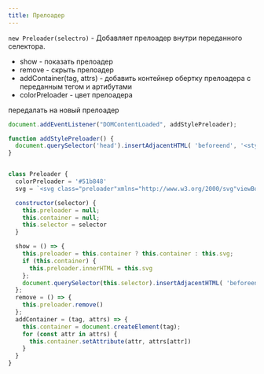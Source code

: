 ```yaml
---
title: Прелоадер
---
```


`new Preloader(selectro)` - 
Добавляет прелоадер внутри переданного селектора.
- show - показать прелоадер
- remove - скрыть прелоадер
- addContainer(tag, attrs) - добавить контейнер обертку прелоадера с переданным тегом и артибутами
- colorPreloader - цвет прелоадера


передалать на новый прелоадер

```js
document.addEventListener("DOMContentLoaded", addStylePreloader);

function addStylePreloader() {
  document.querySelector('head').insertAdjacentHTML( 'beforeend', '<style>.preloader {display:block;width:50px;height:50px;margin: 0 auto;}</style>')
}


class Preloader {
  colorPreloader = '#51b848'
  svg = `<svg class="preloader"xmlns="http://www.w3.org/2000/svg"viewBox="0 0 100 100"><rect width="6"height="15"x="47"y="22.5"fill="${this.colorPreloader}"rx="3"ry="7.5"><animate attributeName="opacity"begin="-0.9s"dur="1s"keyTimes="0;1"repeatCount="indefinite"values="1;0"/></rect><rect width="6"height="15"x="47"y="22.5"fill="${this.colorPreloader}"rx="3"ry="7.5"transform="rotate(36 50 50)"><animate attributeName="opacity"begin="-0.8s"dur="1s"keyTimes="0;1"repeatCount="indefinite"values="1;0"/></rect><rect width="6"height="15"x="47"y="22.5"fill="${this.colorPreloader}"rx="3"ry="7.5"transform="rotate(72 50 50)"><animate attributeName="opacity"begin="-0.7s"dur="1s"keyTimes="0;1"repeatCount="indefinite"values="1;0"/></rect><rect width="6"height="15"x="47"y="22.5"fill="${this.colorPreloader}"rx="3"ry="7.5"transform="rotate(108 50 50)"><animate attributeName="opacity"begin="-0.6s"dur="1s"keyTimes="0;1"repeatCount="indefinite"values="1;0"/></rect><rect width="6"height="15"x="47"y="22.5"fill="${this.colorPreloader}"rx="3"ry="7.5"transform="rotate(144 50 50)"><animate attributeName="opacity"begin="-0.5s"dur="1s"keyTimes="0;1"repeatCount="indefinite"values="1;0"/></rect><rect width="6"height="15"x="47"y="22.5"fill="${this.colorPreloader}"rx="3"ry="7.5"transform="rotate(180 50 50)"><animate attributeName="opacity"begin="-0.4s"dur="1s"keyTimes="0;1"repeatCount="indefinite"values="1;0"/></rect><rect width="6"height="15"x="47"y="22.5"fill="${this.colorPreloader}"rx="3"ry="7.5"transform="rotate(216 50 50)"><animate attributeName="opacity"begin="-0.3s"dur="1s"keyTimes="0;1"repeatCount="indefinite"values="1;0"/></rect><rect width="6"height="15"x="47"y="22.5"fill="${this.colorPreloader}"rx="3"ry="7.5"transform="rotate(252 50 50)"><animate attributeName="opacity"begin="-0.2s"dur="1s"keyTimes="0;1"repeatCount="indefinite"values="1;0"/></rect><rect width="6"height="15"x="47"y="22.5"fill="${this.colorPreloader}"rx="3"ry="7.5"transform="rotate(288 50 50)"><animate attributeName="opacity"begin="-0.1s"dur="1s"keyTimes="0;1"repeatCount="indefinite"values="1;0"/></rect><rect width="6"height="15"x="47"y="22.5"fill="${this.colorPreloader}"rx="3"ry="7.5"transform="rotate(324 50 50)"><animate attributeName="opacity"begin="0s"dur="1s"keyTimes="0;1"repeatCount="indefinite"values="1;0"/></rect></svg>`;

  constructor(selector) {
    this.preloader = null;
    this.container = null;
    this.selector = selector
  }

  show = () => {
    this.preloader = this.container ? this.container : this.svg;
    if (this.container) {
      this.preloader.innerHTML = this.svg
    };
    document.querySelector(this.selector).insertAdjacentHTML( 'beforeend', this.preloader )
  };
  remove = () => {
    this.preloader.remove()
  };
  addContainer = (tag, attrs) => {
    this.container = document.createElement(tag);
    for (const attr in attrs) {
      this.container.setAttribute(attr, attrs[attr])
    }
  }
}
```
